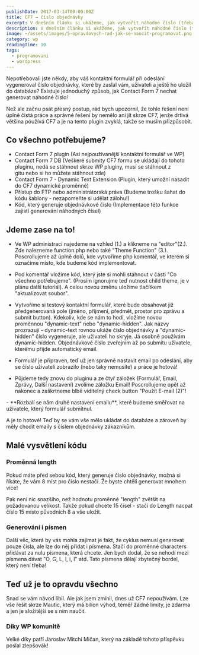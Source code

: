```yaml
---
publishDate: 2017-03-14T00:00:00Z
title: CF7 – číslo objednávky
excerpt: V dnešním článku si ukážeme, jak vytvořit náhodné číslo (třeba objednávkové číslo) pomocí CF7 formuláře!
description: V dnešním článku si ukážeme, jak vytvořit náhodné číslo (třeba objednávkové číslo) pomocí CF7 formuláře!
image: ~/assets/images/5-opravdovych-rad-jak-se-naucit-programovat.png
category: wp
readingTime: 10
tags:
  - programovani
  - wordpress
---
```


Nepotřebovali jste někdy, aby váš kontaktní formulář při odeslání vygeneroval číslo objednávky, které by zaslal vám, uživateli a ještě ho uložil do databáze? Existuje jednoduchý způsob, jak Contact Form 7 nechat generovat náhodné číslo!

Než ale začnu psát přesný postup, rád bych upozornil, že tohle řešení není úplně čistá práce a správné řešení by nemělo ani jít skrze CF7, jenže drtivá většina používá CF7 a je na tento plugin zvyklá, takže se musím přizpůsobit.

## Co všechno potřebujeme?

- Contact Form 7 plugin (Asi nejpoužívanější kontaktní formulář ve WP)
- Contact Form 7 DB (Veškeré submity CF7 formu se ukládají do tohoto pluginu, nedá se stáhnout skrze WP pluginy, musí se stáhnout z gitu nebo si ho můžete stáhnout zde)
- Contact Form 7 - Dynamic Text Extension (Plugin, který umožní nasadit do CF7 dynamické proměnné)
- Přístup do FTP nebo administrátorská práva (Budeme trošku šahat do kódu šablony - nezapomeňte si udělat zálohu!)
- Kód, který generuje objednávkové číslo (Implementace této funkce zajistí generování náhodných čísel)

<TrojicePluginu />

## Jdeme zase na to!

- Ve WP administraci najedeme na vzhled (1.) a klikneme na "editor"(2.). Zde nalezneme function.php nebo také "Theme Function" (3.). Poscrollujeme až úplně dolů, kde vytvoříme php komentář, ve kterém si označíme místo, kde budeme kód implementovat. 

<NasazeniKodu />

- Pod komentář vložíme kód, který jste si mohli stáhnout v části "Co všechno potřebujeme". (Prosím ignorujme teď nutnost child theme, je v plánu další tutoriál). A celou novou změnu uložíme tlačítkem "aktualizovat soubor".

- Vytvoříme si testový kontaktní formulář, které bude obsahovat již předgenerovaná pole (jméno, příjmení, předmět, prostor pro zprávu a submit button). Kdekoliv, kde se nám to hodí, vložíme novou proměnnou "dynamic-text" nebo "dynamic-hidden". Jak názvy prozrazují - dynamic-text rovnou ukáže číslo objednávky a "dynamic-hidden" číslo vygeneruje, ale uživateli ho skryje. Já osobně používám dynamic-hidden. Objednávkové číslo zveřejním až po submitu uživatele, kterému přijde automatický email.

<ObjednavkaCislo/>

- Formulář je připraven, teď už jen správně nastavit email po odeslání, aby se číslo uživateli zobrazilo (nebo taky nemusíte) a práce je hotová!

- Půjdeme tedy znovu do pluginu a ze čtyř záložek (Formulář, Email, Zprávy, Další nastavení) zvolíme záložku Email! Poscrollujeme opět až nakonec a zaškrtneme blbě viditelný check button "Použít E-mail (2)"! 
<PouzitEmail />
- **Rozbalí se nám druhé nastavení emailu**, které budeme směřovat na uživatele, který formulář submitnul.

<TestObjednavky/>

A je to hotové! Teď by se vám vše mělo ukládat do databáze a zároveň by měly chodit emaily s číslem objednávky zákazníkům.

## Malé vysvětlení kódu
### Proměnná length

Pokud máte před sebou kód, který generuje číslo objednávky, možná si říkáte, že vám 8 míst pro číslo nestačí. Že byste chtěli generovat mnohem více!

Pak není nic snazšího, než hodnotu proměnné "length" zvětšit na požadovanou velikost. Takže pokud chcete 15 čísel - stačí do Length nacpat číslo 15 místo původních 8 a vše uložit.

### Generování i písmen

Další věc, která by vás mohla zajímat je fakt, že cyklus nemusí generovat pouze čísla, ale lze do něj přidat i písmena. Stačí do proměnné characters přidávat za nulu písmena, která chcete. Jen bych dodal, že se nehodí mezi písmena dávat "O, G, L, l, i, I" atd. Tato písmena dělají zbytečný bordel, který není třeba!

## Teď už je to opravdu všechno

Snad se vám návod líbil. Ale jak jsem zmínil, dnes už CF7 nepoužívám. Lze vše řešit skrze Mautic, který má bilion výhod, téměř žádné limity, je zdarma a jen je složitější se s ním naučit.

### Díky WP komunitě

Velké díky patří Jaroslav Mitchi Mičan, který na základě tohoto příspěvku poslal zlepšovák!